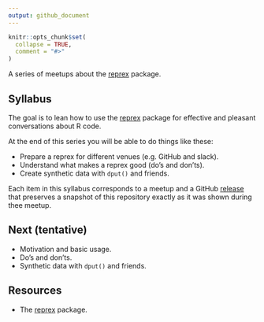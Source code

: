 ```yaml
---
output: github_document
---
```


<!-- README.md is generated from README.Rmd. Please edit that file -->

```r
knitr::opts_chunk$set(
  collapse = TRUE,
  comment = "#>"
)
```

<!-- README.md is generated from README.Rmd. Please edit that file -->


A series of meetups about the [reprex](https://reprex.tidyverse.org/)
package.

## Syllabus

The goal is to lean how to use the [reprex](https://reprex.tidyverse.org/)
package for effective and pleasant conversations about R code.

At the end of this series you will be able to do things like these:

* Prepare a reprex for different venues (e.g. GitHub and slack).
* Understand what makes a reprex good (do’s and don’ts).
* Create synthetic data with `dput()` and friends.

Each item in this syllabus corresponds to a meetup and a GitHub
[release](https://github.com/2DegreesInvesting/ds.docker/releases) that
preserves a snapshot of this repository exactly as it was shown during thee
meetup.

## Next (tentative)

* Motivation and basic usage.
* Do's and don'ts.
* Synthetic data with `dput()` and friends.

## Resources

* The [reprex](https://reprex.tidyverse.org) package.
